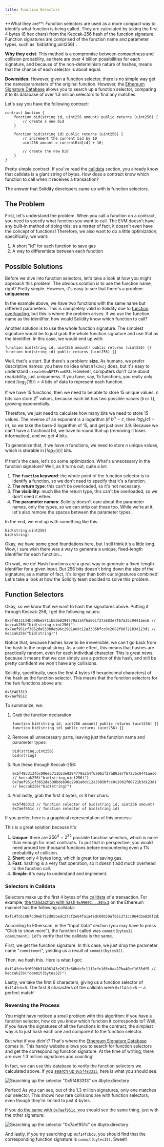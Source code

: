 ```yaml
---
title: Function Selectors
---
```



<Aside type="tip" title="TL;DR (Summary)">
**What they are**: Function selectors are used as a more compact way to identify what function is being called. They are calculated by taking the first 4 bytes (8 hex chars) from the Keccak-256 hash of the function signature. Function signatures are comprised of the function name and parameter types, such as `bid(string,uint256)`.

**Why they exist**: This method is a compromise between compactness and collision probability, as there are over 4 billion possibilities for each signature, and because of the non-determinism nature of hashes, means that the chance of each selector is about equal.

**Downsides**: However, given a function selector, there is no simple way get the name/parameters of the original function. However, the [Ethereum Signature Database](https://www.4byte.directory) allows you to search up a function selector, comparing it to its database of over 1.3 million selectors to find any matches.
</Aside>

Let's say you have the following contract:

```solidity
contract Auction {
    function bid(string id, uint256 amount) public returns (uint256) {
        // create a new bid
    }

    function bid(string id) public returns (uint256) {
        // increment the current bid by 10
        uint256 amount = currentBid[id] + 10;

        // create the new bid
    }
}
```

Pretty simple contract. If you've read the [calldata](/concepts/calldata) section, you already know that calldata is a giant string of bytes. How does a contract know which function to call when it receives a transaction?

The answer that Solidity developers came up with is function selectors.

## The Problem

First, let's understand the problem. When you call a function on a contract, you need to specify what function you want to call. The EVM doesn't have any built-in method of doing this; as a matter of fact, it doesn't even have the concept of functions! Therefore, we also want to do a little optimization; specifically, we want:

1. A short "id" for each function to save gas
2. A way to differentiate between each function

## Possible Solutions

Before we dive into function selectors, let's take a look at how you might approach this problem. The obvious solution is to use the function name, right? Pretty simple. However, it's easy to see that there's a problem: **uniqueness**.

In the example above, we have two functions with the same name but different parameters. This is completely valid in Solidity due to [function overloading](https://docs.soliditylang.org/en/latest/contracts.html#function-overloading), but this is where the problem arises. If we use the function name as the identifier, how would Solidity know which function to call?

Another solution is to use the whole function signature. The simplest signature would be to just grab the whole function signature and use that as the identifier. In this case, we would end up with:

```solidity
function bid(string id, uint256 amount) public returns (uint256) {}
function bid(string id) public returns (uint256) {}
```

Well, that's a start. But there's a problem: **size**. As humans, we prefer descriptive names: you have no idea what `8fk3ncj` does, but it's easy to understand `createNewNFTFromURI`. However, computers don't care about readability, just uniqueness. If you have, say, 15 functions, you really only need $\lceil log_2(15) \rceil = 4$ bits of data to represent each function.

<Aside type="note" title="How did I get that?">

  If we have 15 functions, then we need to be able to store 15 unique values. $n$ bits can store $2^n$ values, because each bit has two possible values (`0` or `1`), growing exponentially.

  Therefore, we just need to calculate how many bits we need to store 15 values. The reverse of an exponent is a logarithm (if $b^n=c$, then $log_b(c)=n$), so we take the base-2 logarithm of $15$, and get just over $3.9$. Because we can't have a fractional bit, we have to round that up (removing it loses information), and we get $4$ bits.

  To generalize that, if we have $n$ functions, we need to store $n$ unique values, which is storable in $\lceil log_2(n) \rceil$ bits.
</Aside>

If that's the case, let's do some optimization. What's unnecessary in the function signature? Well, as it turns out, quite a lot:

1. **The `function` keyword**: the whole point of the function selector is to identify a function, so we don't need to specify that it's a function.
2. **The return type**: this can't be overloaded, so it's not necessary.
3. **The visibility**: much like the return type, this can't be overloaded, so we don't need it either.
4. **The parameter names**: Solidity doesn't care about the parameter names, only the types, so we can strip out those too. While we're at it, let's also remove the spaces between the parameter types.

In the end, we end up with something like this:

```solidity
bid(string,uint256)
bid(string)
```

Okay, we have some good foundations here, but I still think it's a little long. Wow, I sure wish there was a way to generate a unique, fixed-length identifier for each function...

Oh wait, we do! Hash functions are a great way to generate a fixed-length identifier for a given input. But 256 bits doesn't bring down the size of the signature; as a matter of fact, it's longer than both our signatures combined! Let's take a look at how the Solidity team decided to solve this problem.

## Function Selectors

Okay, so we know that we want to hash the signatures above. Putting it through Keccak-256, I get the following values:

```solidity
0x5f4833134bc906e5711b5de0294779a3a4f6a061f27a883e7f67a35c9441aec6 // keccak256("bid(string,uint256)")
0x7aef951cf3652da530bdeb96c2981a0dc12a3385bfcc0c2082f80721b3d123d1 // keccak256("bid(string)")
```

Notice that, because hashes have to be irreversible, we can't go back from the hash to the original string. As a side effect, this means that hashes are practically random, even for each individual character. This is great news, because it means that we can simply use a portion of this hash, and still be pretty confident we won't have any collisions.

Solidity, specifically, uses the first 4 bytes (8 hexadecimal characters) of the hash as the function selector. This means that the function selectors for the two functions above are:

```solidity
0x5f483313
0x7aef951c
```

To summarize, we:
<Steps>
1. Grab the function declaration:
   ```solidity
   function bid(string id, uint256 amount) public returns (uint256) {}
   function bid(string id) public returns (uint256) {}
   ```

2. Remove all unnecessary parts, leaving just the function name and parameter types:
   ```solidity
   bid(string,uint256)
   bid(string)
   ```

3. Run these through Keccak-256:
   ```solidity
   0x5f4833134bc906e5711b5de0294779a3a4f6a061f27a883e7f67a35c9441aec6 // keccak256("bid(string,uint256)")
   0x7aef951cf3652da530bdeb96c2981a0dc12a3385bfcc0c2082f80721b3d123d1 // keccak256("bid(string)")
   ```

4. And lastly, grab the first 4 bytes, or 8 hex chars:
   ```solidity
   0x5f483313 // function selector of bid(string id, uint256 amount)
   0x7aef951c // function selector of bid(string id)
   ```
</Steps>

If you prefer, here is a graphical representation of this process:

<ThemedImage dark="concepts/function-selectors/flowchart-dark.svg" light="concepts/function-selectors/flowchart-light.svg" alt="Flowchart of function selector generation process" />

This is a great solution because it's:

1. **Unique**: there are $256^{4} = 2^{32}$ possible function selectors, which is more than enough for most contracts. To put that in perspective, you would need around ten thousand functions before encountering even a 1% probability of collision.
2. **Short**: only 4 bytes long, which is great for saving gas.
3. **Fast**: hashing is a very fast operation, so it doesn't add much overhead to the function call.
4. **Simple**: it's easy to understand and implement.

### Selectors in Calldata

Selectors make up the first 4 bytes of the [calldata](/concepts/calldata) of a transaction. For example, [the transaction with hash `0x99602...804c3`](https://etherscan.io/tx/0x99602216833a357edd484572575feab3ca7a74fea7917984b5319178f14804c3) on the Ethereum mainnet has the following calldata:

```solidity
0xf14fcbc8b7cd9eb752d95bedc27cf2e84fa1a49dc00b59af851371cc064d3a820f2d22c3
```

According to Etherscan, in the "Input Data" section (you may have to press "Click to show more"), the function I called was `commit(bytes32 commitment)`. Let's verify that the calldata is the same.

First, we get the function signature. In this case, we just drop the parameter name "`commitment`", yielding us a result of `commit(bytes32)`.

Then, we hash this. Here is what I got:

```solidity
0xf14fcbc8f6996b31406143e2613e60bde3c1118cfe166c0aa27ba40ef1033df5 // keccak256("commit(bytes32)")
```

Lastly, we take the first 8 characters, giving us a function selector of `0xf14fcbc8`. The first 8 characters of the calldata were `0xf14fcbc8` -- a perfect match!

### Reversing the Process

You might have noticed a small problem with this algorithm: if you have a function selector, how do you know which function it corresponds to? Well, if you have the signatures of all the functions in the contract, the simplest way is to just hash each one and compare it to the function selector.

But what if you didn't? That's where the [Ethereum Signature Database](https://4byte.directory) comes in. This handy website allows you to search for function selectors and get the corresponding function signature. At the time of writing, there are over 1.3 million signatures and counting!

In fact, we can use this database to verify the function selectors we calculated above. If you [search up `0x5f483313`](https://www.4byte.directory/signatures/?bytes4_signature=0x5f483313), here is what you should see:

![Searching up the selector "0x5f483313" on 4byte.directory](@assets/concepts/function-selectors/4byte-0x5f483313.png)

Perfect! As you can see, out of the 1.3 million signatures, only one matches our selector. This shows how rare collisions are with function selectors, even though they're limited to just 4 bytes.

If you [do the same with `0x7aef951c`](https://www.4byte.directory/signatures/?bytes4_signature=0x7aef951c), you should see the same thing, just with the other signature:

![Searching up the selector "0x7aef951c" on 4byte.directory](@assets/concepts/function-selectors/4byte-0x7aef951c.png)

And lastly, if you try searching up `0xf14fcbc8`, you should find that the corresponding function signature is `commit(bytes32)`. Sweet!

